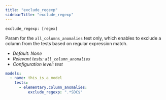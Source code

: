 ```yaml
---
title: "exclude_regexp"
sidebarTitle: "exclude_regexp"
---
```


`exclude_regexp: [regex]`

Param for the `all_columns_anomalies` test only, which enables to exclude a column from the tests based on regular expression match.

- _Default: None_
- _Relevant tests: `all_column_anomalies`_
- _Configuration level: test_

<RequestExample>

```yml test
models:
  - name: this_is_a_model
    tests:
      - elementary.column_anomalies:
          exclude_regexp: ".*SDC$"
```

</RequestExample>
